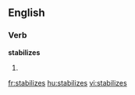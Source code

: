 
==English==

===Verb===
'''stabilizes'''

# {{third-person singular of|[[stabilize]]}}

[[fr:stabilizes]]
[[hu:stabilizes]]
[[vi:stabilizes]]